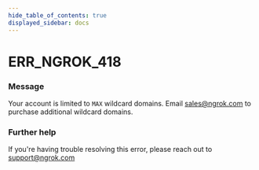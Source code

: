 ```yaml
---
hide_table_of_contents: true
displayed_sidebar: docs
---
```



# ERR_NGROK_418

### Message

Your account is limited to `MAX` wildcard domains. Email sales@ngrok.com to purchase additional wildcard domains.

### Further help

If you're having trouble resolving this error, please reach out to [support@ngrok.com](mailto:support@ngrok.com?subject=Help%20with%20ERR_NGROK_418)

<ErrorDetails error="err_ngrok_418" />

